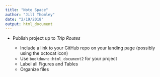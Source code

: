 ```yaml
---
title: "Note Space"
author: "Jill Thomley"
date: "2/19/2018"
output: html_document
---
```


* Publish project up to _Trip Routes_

    + Include a link to your GitHub repo on your landing page (possibly using the octocat icon)
    + Use `bookdown::html_document2` for your project
    + Label all Figures and Tables
    + Organize files
